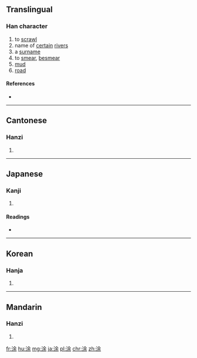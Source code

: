 {{also|塗|凃}}
==Translingual==

===Han character===
{{Han char|rn=85|rad=水|as=07|sn=10|four=3819<sub>4</sub>|canj=水人一木 (EOMD)|ids=⿰[[氵]][[余]]}}

# to [[scrawl]]
# name of [[certain]] [[river]]s
# a [[surname]]
# to [[smear]], [[besmear]]
# [[mud]]
# [[road]]

====References====
* {{Han ref|kx=0625.290|dkj=17518|dj=1027.110|hdz=31628.120|uh=6D82|ud=28034|bh=D25C|bd=53852}}

----

==Cantonese==

===Hanzi===
{{yue-hanzi|jyut=|y=tou4|tra=塗}}

# {{defn|lang=yue|sort=水07}}

----

==Japanese==

===Kanji===
{{ja-kanji|grade=|rs=水07}}

# {{defn|lang=ja|sort=水07}}

====Readings====
* {{ja-readings|on=[[と]] (to), [[ず]] (zu), [[ちょ]] (cho), [[じょ]] (jo)|kun=[[みち]] (michi)}}

----

==Korean==

===Hanja===
{{ko-hanja|hangeul=도|eumhun=|rv=do|mr=to|y=to}}

# {{defn|lang=ko|sort=水07}}

----

==Mandarin==

===Hanzi===
{{cmn-hanzi|tra=塗|pin=[[tú]] ([[tu2]])|wg=t'u<sup>2</sup>}}

# {{defn|lang=cmn|sort=水07}}

[[fr:涂]]
[[hu:涂]]
[[mg:涂]]
[[ja:涂]]
[[pl:涂]]
[[chr:涂]]
[[zh:涂]]